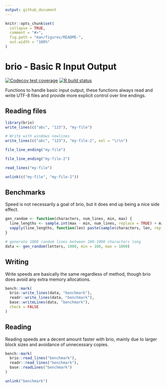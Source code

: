 ```yaml
---
output: github_document
---
```


<!-- README.md is generated from README.Rmd. Please edit that file -->

```r
knitr::opts_chunk$set(
  collapse = TRUE,
  comment = "#>",
  fig.path = "man/figures/README-",
  out.width = "100%"
)
```

# brio - Basic R Input Output

<!-- badges: start -->
[![Codecov test coverage](https://codecov.io/gh/r-lib/brio/branch/master/graph/badge.svg)](https://codecov.io/gh/r-lib/brio?branch=master)
[![R build status](https://github.com/r-lib/brio/workflows/R-CMD-check/badge.svg)](https://github.com/r-lib/brio/actions)
<!-- badges: end -->

Functions to handle basic input output, these functions always
read and write UTF-8 files and provide more explicit control over line endings.


## Reading files

```r
library(brio)
write_lines(c("abc", "123"), "my-file")

# Write with windows newlines
write_lines(c("abc", "123"), "my-file-2", eol = "\r\n")

file_line_ending("my-file")

file_line_ending("my-file-2")

read_lines("my-file")

unlink(c("my-file", "my-file-2"))
```

## Benchmarks

Speed is not necessarily a goal of brio, but it does end up being a nice side effect.

```r
gen_random <- function(characters, num_lines, min, max) {
  line_lengths <- sample.int(max - min, num_lines, replace = TRUE) + min
  vapply(line_lengths, function(len) paste(sample(characters, len, replace = TRUE), collapse = ""), character(1))
}

# generate 1000 random lines between 100-1000 characters long
data <- gen_random(letters, 1000, min = 100, max = 1000)
```

## Writing

Write speeds are basically the same regardless of method, though brio does avoid any extra memory allocations.

```r
bench::mark(
  brio::write_lines(data, "benchmark"),
  readr::write_lines(data, "benchmark"),
  base::writeLines(data, "benchmark"),
  check = FALSE
)
```

## Reading

Reading speeds are a decent amount faster with brio, mainly due to larger block sizes and avoidance of unnecessary copies.

```r
bench::mark(
  brio::read_lines("benchmark"),
  readr::read_lines("benchmark"),
  base::readLines("benchmark")
)

unlink("benchmark")
```

